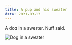 ```yaml
---
title: A pup and his sweater
date: 2021-03-13
---
```


A dog in a sweater. Nuff said.

![Dog in a sweater](https://res.cloudinary.com/paulportfolio/image/upload/f_auto,q_auto/v1615495800/wp/Pup-sweater_vmvcah_c_scalew_2800.jpg)
